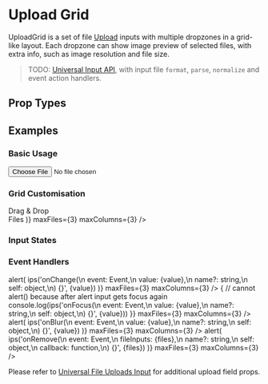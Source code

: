 
# Upload Grid

UploadGrid is a set of file [Upload](/docs/ui/inputs/Upload) inputs with multiple dropzones in a grid-like layout. Each dropzone can show image preview of selected files, with extra info, such as image resolution and file size.

> TODO: [Universal Input API](/docs/ui/inputs#universal-input-api), with input file `format`, `parse`, `normalize` and event action handlers.

## Prop Types

<PropsTable component={UploadGrid} />

## Examples

### Basic Usage

<CodeExample>
  <UploadGrid />
</CodeExample>

<CodeExample desc='Via Universal Input'>
  <Input type='file' />
</CodeExample>

### Grid Customisation

<CodeExample desc='File Uploads Grid of 3 Dropzones'>
  <UploadGrid maxFiles={3} />
</CodeExample>

<CodeExample desc='Grid of 3 in a Row'>
  <UploadGrid maxFiles={3} maxColumns={3} />
</CodeExample>

<CodeExample desc='Tinder Photo Upload Grid Style (9 Square Slots)'>
  <View className='min-width-mobile'>
    <UploadGrid
      maxFiles={9}
      previewClass='img-cover'
      slotLabel
      square />
  </View>
</CodeExample>

<CodeExample desc='Custom Dropzone UI'>
  <UploadGrid children={(
    <View className='padding center'>
      <Icon name='io/md-cloud-upload' className='font-largest' />
      <Text className='bold'>Drag & Drop<br />Files</Text>
    </View>
  )} maxFiles={3} maxColumns={3} />
</CodeExample>

<CodeExample desc='Custom Select/Remove Icon'>
  <UploadGrid iconSelect='md/add' iconRemove='fi/x'
              maxFiles={3} maxColumns={3} />
</CodeExample>

### Input States

<CodeExample desc='Disabled'>
  <UploadGrid disabled label='disabled' maxFiles={3} maxColumns={3} />
</CodeExample>

<CodeExample desc='Read only'>
  <View className='padding-h max-width-400'>
    <UploadGrid readonly label='readonly' maxFiles={4} maxColumns={4}
                initialValues={[
                  {i: 0, name: 'image.png', src: `${FILE.PATH_IMAGES}image.png`, width: 512, height: 512},
                  {i: 1, name: 'image.svg', src: `${FILE.PATH_IMAGES}image.svg`, size: 1024},
                  {i: 2, name: 'file.csv', src: 'file.csv', size: 1024},
                ]} />

  </View>
</CodeExample>

<CodeExample desc='Loading'>
  <UploadGrid loading label='loading' maxFiles={3} maxColumns={3} />
</CodeExample>

### Event Handlers

<CodeExample desc='On Change Callback'>
  <UploadGrid placeholder='Upload file to fire event' onChange={(e, value) => alert(
    ips('onChange(\n  event: Event,\n  value: {value},\n  name?: string,\n  self: object,\n) {}', {value})
  )} maxFiles={3} maxColumns={3} />
</CodeExample>

<CodeExample desc='On Focus Callback'>
  <UploadGrid placeholder='Focus to fire event' onFocus={(e, value) => {
    // cannot alert() because after alert input gets focus again
    console.log(ips('onFocus(\n  event: Event,\n  value: {value},\n  name?: string,\n  self: object,\n) {}', {value}))
  }} maxFiles={3} maxColumns={3} />
</CodeExample>

<CodeExample desc='On Blur Callback'>
  <UploadGrid placeholder='Blur to fire event' onBlur={(e, value) => alert(
    ips('onBlur(\n  event: Event,\n  value: {value},\n  name?: string,\n  self: object,\n) {}', {value})
  )} maxFiles={3} maxColumns={3} />
</CodeExample>

<CodeExample desc='On Remove Callback'>
  <UploadGrid placeholder='Upload then remove file to fire event' onRemove={(e, files) => alert(
    ips('onRemove(\n  event: Event,\n  fileInputs: {files},\n  name?: string,\n  self: object,\n  callback: function,\n) {}', {files})
  )} maxFiles={3} maxColumns={3} />
</CodeExample>

Please refer to [Universal File Uploads Input](/docs/ui/inputs/Input) for additional upload field props.
